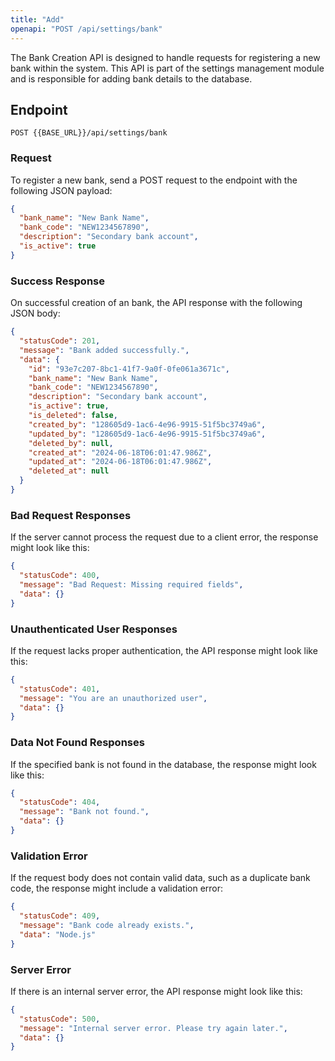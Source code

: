 ---
title: "Add"
openapi: "POST /api/settings/bank"
---

The Bank Creation API is designed to handle requests for registering a new bank within the system. This API is part of the settings management module and is responsible for adding bank details to the database.

## Endpoint

`POST {{BASE_URL}}/api/settings/bank`

### Request

To register a new bank, send a POST request to the endpoint with the following JSON payload:

```json
{
  "bank_name": "New Bank Name",
  "bank_code": "NEW1234567890",
  "description": "Secondary bank account",
  "is_active": true
}
```

### Success Response

On successful creation of an bank, the API response with the following JSON body:

```json
{
  "statusCode": 201,
  "message": "Bank added successfully.",
  "data": {
    "id": "93e7c207-8bc1-41f7-9a0f-0fe061a3671c",
    "bank_name": "New Bank Name",
    "bank_code": "NEW1234567890",
    "description": "Secondary bank account",
    "is_active": true,
    "is_deleted": false,
    "created_by": "128605d9-1ac6-4e96-9915-51f5bc3749a6",
    "updated_by": "128605d9-1ac6-4e96-9915-51f5bc3749a6",
    "deleted_by": null,
    "created_at": "2024-06-18T06:01:47.986Z",
    "updated_at": "2024-06-18T06:01:47.986Z",
    "deleted_at": null
  }
}
```

### Bad Request Responses

If the server cannot process the request due to a client error, the response might look like this:

```json
{
  "statusCode": 400,
  "message": "Bad Request: Missing required fields",
  "data": {}
}
```

### Unauthenticated User Responses

If the request lacks proper authentication, the API response might look like this:

```json
{
  "statusCode": 401,
  "message": "You are an unauthorized user",
  "data": {}
}
```

### Data Not Found Responses

If the specified bank is not found in the database, the response might look like this:

```json
{
  "statusCode": 404,
  "message": "Bank not found.",
  "data": {}
}
```

### Validation Error

If the request body does not contain valid data, such as a duplicate bank code, the response might include a validation error:

```json
{
  "statusCode": 409,
  "message": "Bank code already exists.",
  "data": "Node.js"
}
```

### Server Error

If there is an internal server error, the API response might look like this:

```json
{
  "statusCode": 500,
  "message": "Internal server error. Please try again later.",
  "data": {}
}
```
